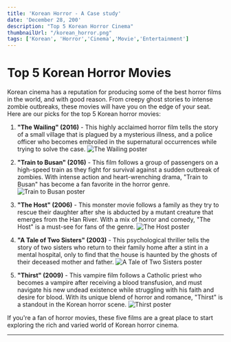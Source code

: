 ```yaml
---
title: 'Korean Horror - A Case study'
date: 'December 28, 200'
description: "Top 5 Korean Horror Cinema"
thumbnailUrl: "/korean_horror.png"
tags: ['Korean', 'Horror','Cinema','Movie','Entertainment']
---
```

# Top 5 Korean Horror Movies

Korean cinema has a reputation for producing some of the best horror films in the world, and with good reason. From creepy ghost stories to intense zombie outbreaks, these movies will have you on the edge of your seat. Here are our picks for the top 5 Korean horror movies:

1. **"The Wailing" (2016)** - This highly acclaimed horror film tells the story of a small village that is plagued by a mysterious illness, and a police officer who becomes embroiled in the supernatural occurrences while trying to solve the case. ![The Wailing poster](https://encrypted-tbn0.gstatic.com/images?q=tbn:ANd9GcSrYMrAmbQzyvHHZYOUJsO9UCvZYlsDQwE8iw&usqp=CAU)

2. **"Train to Busan" (2016)** - This film follows a group of passengers on a high-speed train as they fight for survival against a sudden outbreak of zombies. With intense action and heart-wrenching drama, "Train to Busan" has become a fan favorite in the horror genre. ![Train to Busan poster]()

3. **"The Host" (2006)** - This monster movie follows a family as they try to rescue their daughter after she is abducted by a mutant creature that emerges from the Han River. With a mix of horror and comedy, "The Host" is a must-see for fans of the genre. ![The Host poster]()

4. **"A Tale of Two Sisters" (2003)** - This psychological thriller tells the story of two sisters who return to their family home after a stint in a mental hospital, only to find that the house is haunted by the ghosts of their deceased mother and father. ![A Tale of Two Sisters poster](https://encrypted-tbn0.gstatic.com/images?q=tbn:ANd9GcTprhUlbLFf5Pd0lJjSu3_tYqAZEv5MuF58Qg&usqp=CAU)

5. **"Thirst" (2009)** - This vampire film follows a Catholic priest who becomes a vampire after receiving a blood transfusion, and must navigate his new undead existence while struggling with his faith and desire for blood. With its unique blend of horror and romance, "Thirst" is a standout in the Korean horror scene. ![Thirst poster]()

If you're a fan of horror movies, these five films are a great place to start exploring the rich and varied world of Korean horror cinema.

---
